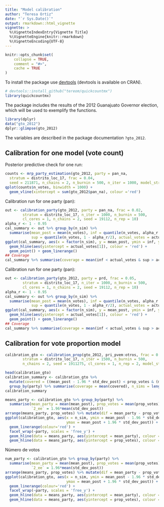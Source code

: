 ```yaml
---
title: "Model calibration"
author: "Teresa Ortiz"
date: "`r Sys.Date()`"
output: rmarkdown::html_vignette
vignette: >
  %\VignetteIndexEntry{Vignette Title}
  %\VignetteEngine{knitr::rmarkdown}
  %\VignetteEncoding{UTF-8}
---
```


```r
knitr::opts_chunk$set(
    collapse = TRUE,
    comment = "#>", 
    cache = TRUE
)
```

To install the package use [devtools](https://github.com/r-lib/devtools) 
(devtools is available on CRAN).

```r
# devtools::install_github("tereom/quickcountmx")
library(quickcountmx)
```

The package includes the results of the 2012 Guanajuato Governor election, which
will be used to exemplify the functions.

```r
library(dplyr)
data("gto_2012")
dplyr::glimpse(gto_2012)
```

The variables are described in the package documentation `?gto_2012`.



## Calibration for one model (vote count)

Posterior predictive check for one run:

```r
counts <- mrp_party_estimation(gto_2012, party = pan_na, 
  stratum = distrito_loc_17, frac = 0.04, 
  seed = 211871, n_chains = 2, n_burnin = 500, n_iter = 1000, model_string = "model_bern_t")
qplot(counts$n_votes, binwidth = 1000) + 
  geom_vline(xintercept = sum(gto_2012$pan_na), colour ='red')
```

Calibration run for one party (pan):

```r
out <- calibration_party(gto_2012, party = pan_na, frac = 0.02,
        stratum = distrito_loc_17, n_iter = 1000, n_burnin = 500, 
        cl_cores = 1, n_chains = 2, seed = 19112, n_rep = 10)
alpha_r <- 1 - 0.95
cal_summary <- out %>% group_by(n_sim) %>%
  summarise(mean_post = mean(n_votes), inf = quantile(n_votes, alpha_r / 2), 
            sup = quantile(n_votes, 1 - alpha_r/2), actual_votes = actual_votes[1])
ggplot(cal_summary, aes(x = factor(n_sim), y = mean_post, ymin = inf, ymax = sup)) + 
  geom_hline(aes(yintercept = actual_votes[1]), colour = 'red') +
  geom_point() + geom_linerange()
## Coverage 
cal_summary %>% summarise(coverage = mean(inf < actual_votes & sup > actual_votes))
```

Calibration run for one party (pan):


```r
out <- calibration_party(gto_2012, party = prd, frac = 0.05,
        stratum = distrito_loc_17, n_iter = 1000, n_burnin = 500,
        cl_cores = 1, n_chains = 2, seed = 19112, n_rep = 10)
alpha_r <- 1 - 0.95
cal_summary <- out %>% group_by(n_sim) %>%
  summarise(mean_post = mean(n_votes), inf = quantile(n_votes, alpha_r / 2), 
            sup = quantile(n_votes, 1 - alpha_r/2), actual_votes = actual_votes[1])
ggplot(cal_summary, aes(x = factor(n_sim), y = mean_post, ymin = inf, ymax = sup)) + 
  geom_hline(aes(yintercept = actual_votes[1]), colour = 'red') +
  geom_point() + geom_linerange()
## Coverage 
cal_summary %>% summarise(coverage = mean(inf < actual_votes & sup > actual_votes))
```

## Calibration for vote proportion model

```r
calibration_gto <- calibration_prop(gto_2012, pri_pvem:otros, frac = 0.02, 
        stratum = distrito_loc_17, n_iter = 1500, n_burnin = 500, 
        n_chains = 2, seed = 1911275, cl_cores = 1, n_rep = 2, model_string = "model_t")
```



```r
head(calibration_gto)
calibration_summary <- calibration_gto %>% 
  mutate(covered = ((mean_post - 1.96 * std_dev_post) < prop_votes & (mean_post + 1.96 * std_dev_post) > prop_votes)*1) %>% 
  group_by(party) %>% summarise(coverage = mean(covered), n_sims = length(covered))
calibration_summary
```


```r
means_party <- calibration_gto %>% group_by(party) %>% 
  summarise(mean_party = mean(mean_post), prop_votes = mean(prop_votes),
            `2_ee` = 1.96*mean(std_dev_post))
arrange(means_party, prop_votes) %>% mutate(dif = mean_party - prop_votes)
ggplot(calibration_gto, aes(x = n_sim, ymin = mean_post - 1.96 * std_dev_post,
                            ymax = mean_post + 1.96 * std_dev_post)) +
  geom_linerange(colour='red') + 
  facet_wrap(~party, scales = 'free_y') +
  geom_hline(data = means_party, aes(yintercept = mean_party), colour ='red') +
  geom_hline(data = means_party, aes(yintercept = prop_votes), colour ='black') 
```

Número de votos

```r
num_party <- calibration_gto %>% group_by(party) %>% 
  summarise(mean_party = mean(mean_post), prop_votes = mean(prop_votes),
            `2_ee` = 1.96*mean(std_dev_post))
arrange(means_party, prop_votes) %>% mutate(dif = mean_party - prop_votes)
ggplot(calibration_gto, aes(x = n_sim, ymin = mean_post - 1.96 * std_dev_post,
                            ymax = mean_post + 1.96 * std_dev_post)) +
  geom_linerange(colour='red') + 
  facet_wrap(~party, scales = 'free_y') +
  geom_hline(data = means_party, aes(yintercept = mean_party), colour ='red') +
  geom_hline(data = means_party, aes(yintercept = prop_votes), colour ='black')
```

